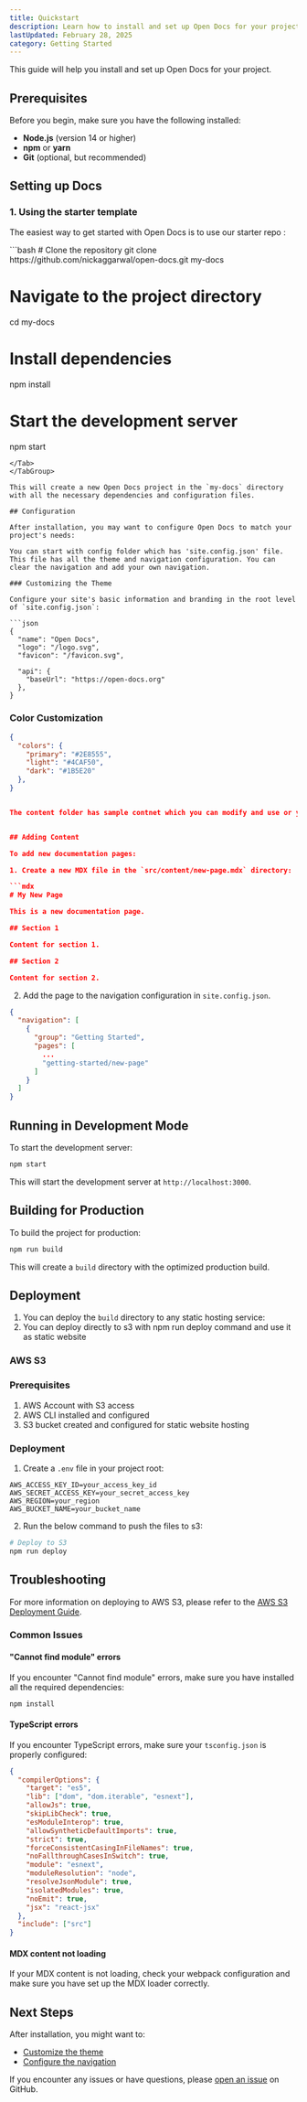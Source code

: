 ```yaml
---
title: Quickstart
description: Learn how to install and set up Open Docs for your project
lastUpdated: February 28, 2025
category: Getting Started
---
```


This guide will help you install and set up Open Docs for your project.

## Prerequisites

Before you begin, make sure you have the following installed:

- **Node.js** (version 14 or higher)
- **npm** or **yarn**
- **Git** (optional, but recommended)

## Setting up Docs

### 1. Using the starter template 

The easiest way to get started with Open Docs is to use our starter repo :

<TabGroup>
<Tab title="npm">
```bash
# Clone the repository
git clone https://github.com/nickaggarwal/open-docs.git my-docs

# Navigate to the project directory
cd my-docs

# Install dependencies
npm install

# Start the development server
npm start
```
</Tab>
</TabGroup>

This will create a new Open Docs project in the `my-docs` directory with all the necessary dependencies and configuration files.

## Configuration

After installation, you may want to configure Open Docs to match your project's needs:

You can start with config folder which has 'site.config.json' file. This file has all the theme and navigation configuration. You can clear the navigation and add your own navigation.

### Customizing the Theme

Configure your site's basic information and branding in the root level of `site.config.json`:

```json
{
  "name": "Open Docs",
  "logo": "/logo.svg",
  "favicon": "/favicon.svg",
  
  "api": {
    "baseUrl": "https://open-docs.org"
  },
}
```

### Color Customization

```json
{
  "colors": {
    "primary": "#2E8555",
    "light": "#4CAF50",
    "dark": "#1B5E20"
  },
}


The content folder has sample contnet which you can modify and use or you can detete the folder and create one from scratch. 


## Adding Content

To add new documentation pages:

1. Create a new MDX file in the `src/content/new-page.mdx` directory:

```mdx
# My New Page

This is a new documentation page.

## Section 1

Content for section 1.

## Section 2

Content for section 2.
```

2. Add the page to the navigation configuration in `site.config.json`.

```json
{
  "navigation": [
    {
      "group": "Getting Started",
      "pages": [
        ...
        "getting-started/new-page"
      ]
    }
  ]
}
```

## Running in Development Mode

To start the development server:

```bash
npm start
```

This will start the development server at `http://localhost:3000`.

## Building for Production

To build the project for production:

```bash
npm run build
```

This will create a `build` directory with the optimized production build.

## Deployment

1. You can deploy the `build` directory to any static hosting service:
2. You can deploy directly to s3 with npm run deploy command and use it as static website 

### AWS S3

### Prerequisites

1. AWS Account with S3 access
2. AWS CLI installed and configured
3. S3 bucket created and configured for static website hosting

### Deployment 

1. Create a `.env` file in your project root:

```env
AWS_ACCESS_KEY_ID=your_access_key_id
AWS_SECRET_ACCESS_KEY=your_secret_access_key
AWS_REGION=your_region
AWS_BUCKET_NAME=your_bucket_name
```

2. Run the below command to push the files to s3:

```bash
# Deploy to S3
npm run deploy
```


## Troubleshooting

For more information on deploying to AWS S3, please refer to the [AWS S3 Deployment Guide](/docs/deployment/aws-deployment).


### Common Issues

#### "Cannot find module" errors

If you encounter "Cannot find module" errors, make sure you have installed all the required dependencies:

```bash
npm install
```

#### TypeScript errors

If you encounter TypeScript errors, make sure your `tsconfig.json` is properly configured:

```json
{
  "compilerOptions": {
    "target": "es5",
    "lib": ["dom", "dom.iterable", "esnext"],
    "allowJs": true,
    "skipLibCheck": true,
    "esModuleInterop": true,
    "allowSyntheticDefaultImports": true,
    "strict": true,
    "forceConsistentCasingInFileNames": true,
    "noFallthroughCasesInSwitch": true,
    "module": "esnext",
    "moduleResolution": "node",
    "resolveJsonModule": true,
    "isolatedModules": true,
    "noEmit": true,
    "jsx": "react-jsx"
  },
  "include": ["src"]
}
```

#### MDX content not loading

If your MDX content is not loading, check your webpack configuration and make sure you have set up the MDX loader correctly.

## Next Steps

After installation, you might want to:

- [Customize the theme](/docs/customization)
- [Configure the navigation](/docs/navigation-sidebar)

If you encounter any issues or have questions, please [open an issue](https://github.com/nickaggarwal/open-docs/issues) on GitHub. 